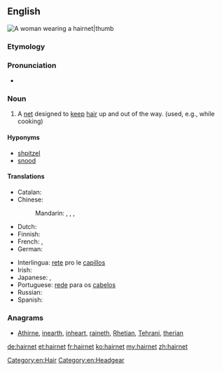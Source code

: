 ==English==
[[Image:Bundesarchiv Bild 183-F0804-0015-001, Schwarza, finnische Oberschülerinnen.jpg|A woman wearing a hairnet|thumb]]
{{wikipedia}}

===Etymology===
{{compound|hair|net|lang=en}}

===Pronunciation===
* {{a|General American}} {{IPA|/ˈhɛrˌnɛt/|lang=en}}

===Noun===
{{en-noun}}

# A [[net]] designed to [[keep]] [[hair]] up and out of the way. (used, e.g., while cooking)

====Hyponyms====
* [[shpitzel]]
* [[snood]]

====Translations====
{{trans-top|net designed to keep hair up}}
* Catalan: {{t+|ca|ret|m}}
* Chinese:
*: Mandarin: {{t|cmn|髮網|sc=Hani}}, {{t+|cmn|发网|tr=fàwǎng|sc=Hani}}, {{t|cmn|頭套|sc=Hani}}, {{t+|cmn|头套|tr=tóutào|sc=Hani}}
* Dutch: {{t+|nl|haarnetje|n}}
* Finnish: {{t|fi|hiusverkko}}
* French: {{t+|fr|filet à cheveux|m}}, {{t+|fr|résille|f}}
* German: {{t+|de|Haarnetz|n}}
{{trans-mid}}
* Interlingua: [[rete]] pro le [[capillos]]
* Irish: {{t|ga|eangach ghruaige|f}}
* Japanese: {{t+|ja|コール|tr=kōru|sc=Jpan}}, {{t|ja|ヘアネット|tr=heanetto|sc=Jpan}}
* Portuguese: [[rede]] para os [[cabelos]] {{g|f}}
* Russian: {{t+|ru|сетка|f|tr=sétka|sc=Cyrl}} {{qualifier|для воло́с}}
* Spanish: {{t+|es|redecilla|f}}
{{trans-bottom}}

===Anagrams===
* [[Athirne#English|Athirne]], [[inearth#English|inearth]], [[inheart#English|inheart]], [[raineth#English|raineth]], [[Rhetian#English|Rhetian]], [[Tehrani#English|Tehrani]], [[therian#English|therian]]

[[Category:en:Hair]]
[[Category:en:Headgear]]

[[de:hairnet]]
[[et:hairnet]]
[[fr:hairnet]]
[[ko:hairnet]]
[[my:hairnet]]
[[zh:hairnet]]